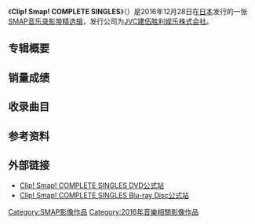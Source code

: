 {{Infobox Album
| Name  = Clip! Smap! COMPLETE SINGLES
| Type  = Video
| Cover  = Clip! Smap! COMPLETE SINGLES DVD cover.jpeg
| Alt = 《Clip! Smap! COMPLETE SINGLES》日本版DVD封面
| Artist  = [[SMAP|SMAP]]
| Released   = {{JPN}} 2016年12月28日
| Format  = [[DVD|DVD]]/[[Blu-ray|Blu-ray]]
| Genre = [[日本流行音乐|日本流行音乐]]
| Label = [[胜利娱乐|JVC建伍胜利娱乐株式会社]]
| Chart position = {{Plain list|
* 周榜冠军<small>（蝉联4周，[[公信榜|公信榜]]DVD音乐类）</small>
* 周榜冠军<small>（蝉联3周，公信榜DVD综合类）</small>
* 周榜冠军<small>（蝉联3周，公信榜Blu-ray音乐类）</small>
* 周榜冠军<small>（蝉联2周，公信榜Blu-ray综合类）</small>
}}
| Certification = 双白金销量<small>（[[日本唱片协会|日本唱片协会]]）</small>
| Last album = [[Mr.S_"saikou_de_saikou_no_CONCERT_TOUR"|Mr.S "saikou de saikou no CONCERT TOUR"]]<br />（2014年）
| This album = Clip! Smap! COMPLETE SINGLES<br />（2016年）
| Next album = 
}}

《'''Clip! Smap! COMPLETE SINGLES'''》（{{Lang-ja|'''Clip! Smap! コンプリートシングルス'''}}）是2016年12月28日在[[日本|日本]]发行的一张[[SMAP|SMAP]][[音乐录影带|音乐录影带]][[精選輯|精选辑]]，发行公司为[[胜利娱乐|JVC建伍胜利娱乐株式会社]]。

== 专辑概要 ==

== 销量成绩 ==

== 收录曲目 ==

== 参考资料 ==
{{Reflist}}

== 外部链接 ==
* [http://www.jvcmusic.co.jp/-/Discography/A002763/VIBL-821.html Clip! Smap! COMPLETE SINGLES DVD公式站]{{Wayback|url=http://www.jvcmusic.co.jp/-/Discography/A002763/VIBL-821.html |date=20170404220023 }}{{ja}}
* [http://www.jvcmusic.co.jp/-/Discography/A002763/VIXL-175.html Clip! Smap! COMPLETE SINGLES Blu-ray Disc公式站]{{Wayback|url=http://www.jvcmusic.co.jp/-/Discography/A002763/VIXL-175.html |date=20170404215702 }}{{ja}}

{{SMAP}}

[[Category:SMAP影像作品|Category:SMAP影像作品]]
[[Category:2016年音樂相關影像作品|Category:2016年音樂相關影像作品]]